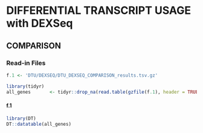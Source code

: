 
# DIFFERENTIAL TRANSCRIPT USAGE with DEXSeq {.tabset}
## COMPARISON

### Read-in Files {.tabset}
```r
f.1 <- 'DTU/DEXSEQ/DTU_DEXSEQ_COMPARISON_results.tsv.gz'
```

```r
library(tidyr)
all_genes       <- tidyr::drop_na(read.table(gzfile(f.1), header = TRUE))
```

#### f.1
```r
library(DT)
DT::datatable(all_genes)
```
